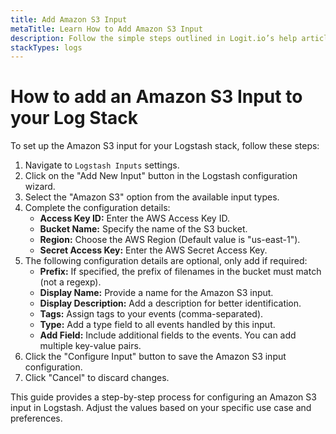```yaml
---
title: Add Amazon S3 Input
metaTitle: Learn How to Add Amazon S3 Input
description: Follow the simple steps outlined in Logit.io’s help article to learn how to configure an Amazon S3 Input on your Logstash Instance
stackTypes: logs
---
```


# How to add an Amazon S3 Input to your Log Stack

To set up the Amazon S3 input for your Logstash stack, follow these steps:

1. Navigate to `Logstash Inputs` settings.
2. Click on the "Add New Input" button in the Logstash configuration wizard.
3. Select the "Amazon S3" option from the available input types.
4. Complete the configuration details:
   - **Access Key ID:** Enter the AWS Access Key ID.
   - **Bucket Name:** Specify the name of the S3 bucket.
   - **Region:** Choose the AWS Region (Default value is "us-east-1").
   - **Secret Access Key:** Enter the AWS Secret Access Key.
5. The following configuration details are optional, only add if required:
   - **Prefix:** If specified, the prefix of filenames in the bucket must match (not a regexp).
   - **Display Name:** Provide a name for the Amazon S3 input.
   - **Display Description:** Add a description for better identification.
   - **Tags:** Assign tags to your events (comma-separated).
   - **Type:** Add a type field to all events handled by this input.
   - **Add Field:** Include additional fields to the events. You can add multiple key-value pairs.
5. Click the "Configure Input" button to save the Amazon S3 input configuration.
6. Click "Cancel" to discard changes.

This guide provides a step-by-step process for configuring an Amazon S3 input in Logstash. 
Adjust the values based on your specific use case and preferences.